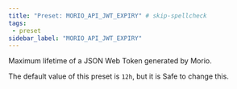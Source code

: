 ```yaml
---
title: "Preset: MORIO_API_JWT_EXPIRY" # skip-spellcheck
tags:
 - preset
sidebar_label: "MORIO_API_JWT_EXPIRY"
---
```


Maximum lifetime of a JSON Web Token generated by Morio.

<Note>

The default value of this preset is `12h`, but it is <Label style="success">Safe</Label> to change this.

</Note>
